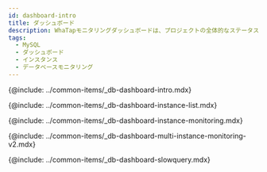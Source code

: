 ```yaml
---
id: dashboard-intro
title: ダッシュボード
description: WhaTapモニタリングダッシュボードは、プロジェクトの全体的なステータスを一目で確認する機能を提供します。
tags:
  - MySQL
  - ダッシュボード
  - インスタンス
  - データベースモニタリング
---
```



<Note product='MySQL' link='../mysql-v1/dashboard-intro' />

{@include: ../common-items/_db-dashboard-intro.mdx}    

{@include: ../common-items/_db-dashboard-instance-list.mdx} 

{@include: ../common-items/_db-dashboard-instance-monitoring.mdx}  

{@include: ../common-items/_db-dashboard-multi-instance-monitoring-v2.mdx}

{@include: ../common-items/_db-dashboard-slowquery.mdx}
